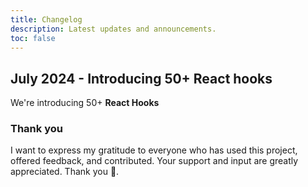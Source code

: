 ```yaml
---
title: Changelog
description: Latest updates and announcements.
toc: false
---
```


## July 2024 - Introducing 50+ React hooks

We're introducing 50+ **React Hooks**

### Thank you

I want to express my gratitude to everyone who has used this project, offered feedback, and contributed. Your support and input are greatly appreciated. Thank you 🙏.
